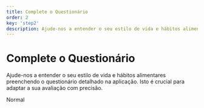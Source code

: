 ```yaml
---
title: Complete o Questionário
order: 2
key: 'step2'
description: Ajude-nos a entender o seu estilo de vida e hábitos alimentares preenchendo o questionário detalhado na aplicação. Isto é crucial para adaptar a sua avaliação com precisão.
---
```


# Complete o Questionário

Ajude-nos a entender o seu estilo de vida e hábitos alimentares preenchendo o questionário detalhado na aplicação. Isto é crucial para adaptar a sua avaliação com precisão.

<userStyle>Normal</userStyle>
